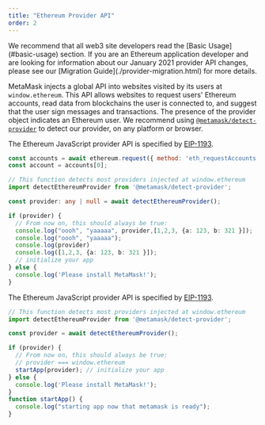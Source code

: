 ```yaml
---
title: "Ethereum Provider API"
order: 2
---
```


<Tip title="Recommended Reading">
We recommend that all web3 site developers read the [Basic Usage](#basic-usage) section.
</Tip>

<Tip title="Recent Breaking Provider Changes">
If you are an Ethereum application developer and are looking for information about our January 2021 provider API changes,
please see our [Migration Guide](./provider-migration.html) for more details.
</Tip>

MetaMask injects a global API into websites visited by its users at `window.ethereum`.
This API allows websites to request users' Ethereum accounts, read data from blockchains the user is connected to, and suggest that the user sign messages and transactions.
The presence of the provider object indicates an Ethereum user.
We recommend using [`@metamask/detect-provider`](https://npmjs.com/package/@metamask/detect-provider) to detect our provider, on any platform or browser.

The Ethereum JavaScript provider API is specified by [EIP-1193](https://eips.ethereum.org/EIPS/eip-1193).

```javascript norun
const accounts = await ethereum.request({ method: 'eth_requestAccounts' });
const account = accounts[0];
```

```typescript
// This function detects most providers injected at window.ethereum
import detectEthereumProvider from '@metamask/detect-provider';

const provider: any | null = await detectEthereumProvider();

if (provider) {
  // From now on, this should always be true:
  console.log("oooh", "yaaaaa", provider,[1,2,3, {a: 123, b: 321 }]);
  console.log("oooh", "yaaaaa");
  console.log(provider)
  console.log([1,2,3, {a: 123, b: 321 }]);
  // initialize your app
} else {
  console.log('Please install MetaMask!');
}
```

The Ethereum JavaScript provider API is specified by [EIP-1193](https://eips.ethereum.org/EIPS/eip-1193).

```javascript
// This function detects most providers injected at window.ethereum
import detectEthereumProvider from '@metamask/detect-provider';

const provider = await detectEthereumProvider();

if (provider) {
  // From now on, this should always be true:
  // provider === window.ethereum
  startApp(provider); // initialize your app
} else {
  console.log('Please install MetaMask!');
}
function startApp() {
  console.log("starting app now that metamask is ready");
}
```
